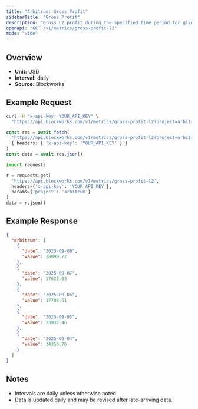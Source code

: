 ```yaml
---
title: "Arbitrum: Gross Profit"
sidebarTitle: "Gross Profit"
description: "Gross L2 profit during the specified time period for given blockchain."
openapi: "GET /v1/metrics/gross-profit-l2"
mode: "wide"
---
```


## Overview

- **Unit:** USD
- **Interval:** daily
- **Source:** Blockworks

## Example Request

<CodeGroup>

```bash cURL
curl -H "x-api-key: YOUR_API_KEY" \
  "https://api.blockworks.com/v1/metrics/gross-profit-l2?project=arbitrum"
```

```typescript TypeScript
const res = await fetch(
  'https://api.blockworks.com/v1/metrics/gross-profit-l2?project=arbitrum',
  { headers: { 'x-api-key': 'YOUR_API_KEY' } }
)
const data = await res.json()
```

```python Python
import requests

r = requests.get(
  'https://api.blockworks.com/v1/metrics/gross-profit-l2',
  headers={'x-api-key': 'YOUR_API_KEY'},
  params={'project': 'arbitrum'}
)
data = r.json()
```

</CodeGroup>

## Example Response

```json
{
  "arbitrum": [
    {
      "date": "2025-09-08",
      "value": 28099.72
    },
    {
      "date": "2025-09-07",
      "value": 17622.05
    },
    {
      "date": "2025-09-06",
      "value": 17708.61
    },
    {
      "date": "2025-09-05",
      "value": 73932.46
    },
    {
      "date": "2025-09-04",
      "value": 34353.76
    }
  ]
}
```

## Notes
- Intervals are daily unless otherwise noted.
- Data is updated daily and may be revised after late-arriving data.
